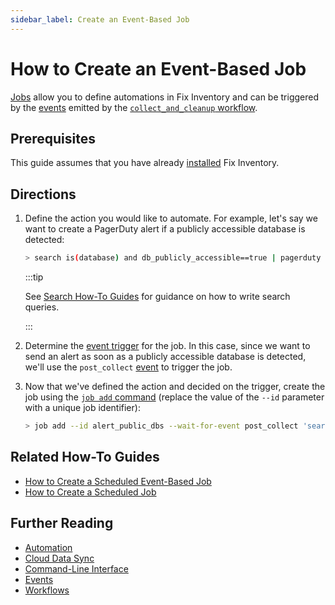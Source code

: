```yaml
---
sidebar_label: Create an Event-Based Job
---
```


# How to Create an Event-Based Job

[Jobs](../../concepts/automation/index.mdx) allow you to define automations in Fix Inventory and can be triggered by the [events](../../reference/events/index.mdx) emitted by the [`collect_and_cleanup` workflow](../../reference/workflows/index.mdx#collect_and_cleanup-workflow).

## Prerequisites

This guide assumes that you have already [installed](../../getting-started/install/index.mdx) Fix Inventory.

## Directions

1. Define the action you would like to automate. For example, let's say we want to create a PagerDuty alert if a publicly accessible database is detected:

   ```bash
   > search is(database) and db_publicly_accessible==true | pagerduty summary="Databases found that are publicly accessible" dedup_key="dbs_publicly_accessible"
   ```

   :::tip

   See [Search How-To Guides](../search/index.mdx) for guidance on how to write search queries.

   :::

2. Determine the [event trigger](../../concepts/automation/index.mdx#event-trigger) for the job. In this case, since we want to send an alert as soon as a publicly accessible database is detected, we'll use the `post_collect` [event](../../reference/events/index.mdx) to trigger the job.

3. Now that we've defined the action and decided on the trigger, create the job using the [`job add` command](../../reference/cli/job/add.mdx) (replace the value of the `--id` parameter with a unique job identifier):

   ```bash
   > job add --id alert_public_dbs --wait-for-event post_collect 'search is(database) and db_publicly_accessible==true | pagerduty summary="Databases found that are public to the internet" dedup_key="dbs_publicly_accessible"'
   ```

## Related How-To Guides

- [How to Create a Scheduled Event-Based Job](./create-a-scheduled-event-based-job.mdx)
- [How to Create a Scheduled Job](./create-a-scheduled-job.mdx)

## Further Reading

- [Automation](../../concepts/automation/index.mdx)
- [Cloud Data Sync](../../concepts/cloud-data-sync/index.mdx)
- [Command-Line Interface](../../reference/cli/index.mdx)
- [Events](../../reference/events/index.mdx)
- [Workflows](../../reference/workflows/index.mdx)
